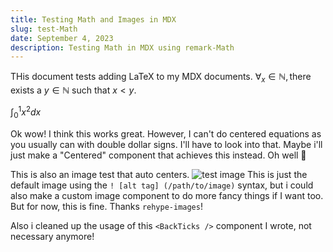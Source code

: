 ```yaml
--- 
title: Testing Math and Images in MDX
slug: test-Math
date: September 4, 2023
description: Testing Math in MDX using remark-Math
---
```


THis document tests adding LaTeX to my MDX documents. $\forall_x \in \mathbb{N}, \text{there exists a } y \in \mathbb{N} \text{ such that } x < y$.

$\int_0^1 x^2 dx$

Ok wow! I think this works great. However, I can't do centered equations as you usually can with double dollar signs. I'll have to look into that.
Maybe i'll just make a "Centered" component that achieves this instead. Oh well :shrug:

This is also an image test that auto centers. ![test image](/static/images/gwa-gwa-cat.png) This is just the default image using the `! [alt tag] (/path/to/image)` syntax, 
but i could also make a custom image component to do more fancy things if I want too. But for now, this is fine. Thanks `rehype-images`!

Also i cleaned up the usage of this `<BackTicks />` component I wrote, not necessary anymore!
